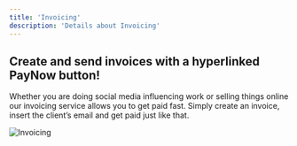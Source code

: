 ```yaml
---
title: 'Invoicing'
description: 'Details about Invoicing'
---
```


## Create and send invoices with a hyperlinked PayNow button!
Whether you are doing social media influencing work or selling things online our invoicing service allows you to get paid fast. Simply create an invoice, insert the client’s email and get paid just like that.

<img src="/images/invoice.png" alt="Invoicing" />

